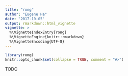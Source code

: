 ```yaml
---
title: "rong"
author: "Eugene Ha"
date: "2017-10-05"
output: rmarkdown::html_vignette
vignette: >
  %\VignetteIndexEntry{rong}
  %\VignetteEngine{knitr::rmarkdown}
  %\VignetteEncoding{UTF-8}
---
```


```r
library(rong)
knitr::opts_chunk$set(collapse = TRUE, comment = "#>")
```

TODO
